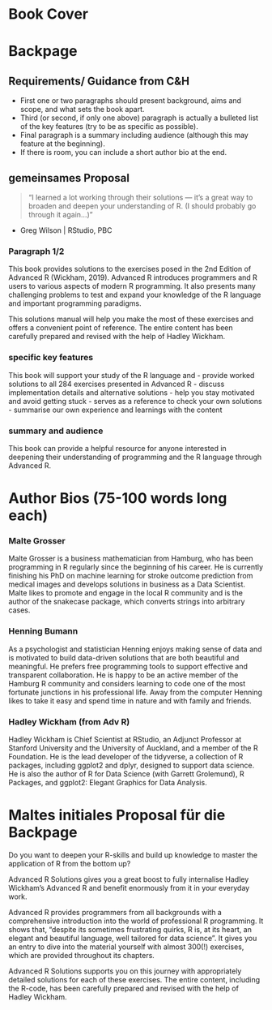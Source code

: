 # Book Cover

# Backpage
## Requirements/ Guidance from C&H
- First one or two paragraphs should present background, aims and scope, and what sets the book apart.
- Third (or second, if only one above) paragraph is actually a bulleted list of the key features (try to be as specific as possible).
- Final paragraph is a summary including audience (although this may feature at the beginning).
- If there is room, you can include a short author bio at the end.

## gemeinsames Proposal
> “I learned a lot working through their solutions — it's a great way to broaden and deepen your understanding of R. (I should probably go through it again…)”

- Greg Wilson | RStudio, PBC
<!-- Source: https://twitter.com/gvwilson/status/1119235643652157440 -->

### Paragraph 1/2
This book provides solutions to the exercises posed in the 2nd Edition of Advanced R (Wickham, 2019). Advanced R introduces programmers and R users to various aspects of modern R programming. It also presents many challenging problems to test and expand your knowledge of the R language and important programming paradigms.

This solutions manual will help you make the most of these exercises and offers a convenient point of reference. The entire content has been carefully prepared and revised with the help of Hadley Wickham.

### specific key features
This book will support your study of the R language and
- provide worked solutions to all 284 exercises presented in Advanced R
- discuss implementation details and alternative solutions
- help you stay motivated and avoid getting stuck
- serves as a reference to check your own solutions
- summarise our own experience and learnings with the content

### summary and audience
This book can provide a helpful resource for anyone interested in deepening their understanding of programming and the R language through Advanced R.

# Author Bios (75-100 words long each)
### Malte Grosser
Malte Grosser is a business mathematician from Hamburg, who has been programming in R regularly since the beginning of his career. He is currently finishing his PhD on machine learning for stroke outcome prediction from medical images and develops solutions in business as a Data Scientist. Malte likes to promote and engage in the local R community and is the author of the snakecase package, which converts strings into arbitrary cases.

<!-- - His eagerness to solve problems at the root and continually improve his coding skill led him to "Advanced R" and from there to "Advanced R Solutions". -->

### Henning Bumann
As a psychologist and statistician Henning enjoys making sense of data and is motivated to build data-driven solutions that are both beautiful and meaningful. He prefers free programming tools to support effective and transparent collaboration. He is happy to be an active member of the Hamburg R community and considers learning to code one of the most fortunate junctions in his professional life. Away from the computer Henning likes to take it easy and spend time in nature and with family and friends.

### Hadley Wickham (from Adv R)
Hadley Wickham is Chief Scientist at RStudio, an Adjunct Professor at Stanford University and the University of Auckland, and a member of the R Foundation. He is the lead developer of the tidyverse, a collection of R packages, including ggplot2 and dplyr, designed to support data science. He is also the author of R for Data Science (with Garrett Grolemund), R Packages, and ggplot2: Elegant Graphics for Data Analysis.


# Maltes initiales Proposal für die Backpage
Do you want to deepen your R-skills and build up knowledge to master the application of R from the bottom up?

Advanced R Solutions gives you a great boost to fully internalise Hadley Wickham's Advanced R and benefit enormously from it in your everyday work.

Advanced R provides programmers from all backgrounds with a comprehensive introduction into the world of professional R programming. It shows that, “despite its sometimes frustrating quirks, R is, at its heart, an elegant and beautiful language, well tailored for data science”. It gives you an entry to dive into the material yourself with almost 300(!) exercises, which are provided throughout its chapters.

Advanced R Solutions supports you on this journey with appropriately detailed solutions for each of these exercises. The entire content, including the R-code, has been carefully prepared and revised with the help of Hadley Wickham.
